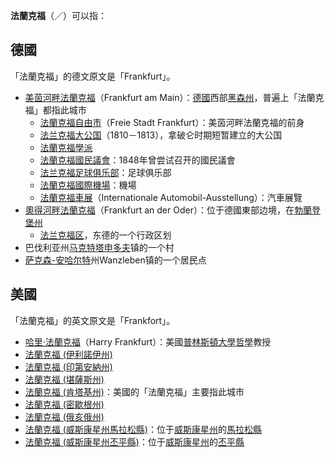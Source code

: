 {{noteTA
|G1=Football
}}
'''法蘭克福'''（{{lang-de|Frankfurt}}／{{lang-en|Frankfort}}）可以指：

==德國==
「法蘭克福」的德文原文是「Frankfurt」。
*[[美茵河畔法蘭克福|美茵河畔法蘭克福]]（Frankfurt am Main）：[[德國|德國]]西部[[黑森州|黑森州]]，普遍上「法蘭克福」都指此城市
**[[法蘭克福自由市|法蘭克福自由市]]（Freie Stadt Frankfurt）：美茵河畔法蘭克福的前身
**[[法兰克福大公国|法兰克福大公国]]（1810－1813），拿破仑时期短暂建立的大公国
**[[法蘭克福學派|法蘭克福學派]]
**[[法蘭克福國民議會|法蘭克福國民議會]]：1848年曾尝试召开的國民議會
**[[法兰克福足球俱乐部|法兰克福足球俱乐部]]：足球俱乐部
**[[法蘭克福國際機場|法蘭克福國際機場]]：機場
**[[法蘭克福車展|法蘭克福車展]]（Internationale Automobil-Ausstellung）：汽車展覽
*[[奧得河畔法蘭克福|奧得河畔法蘭克福]]（Frankfurt an der Oder）：位于德國東部边境，在[[勃蘭登堡州|勃蘭登堡州]]
**[[法兰克福区|法兰克福区]]，东德的一个行政区划
*巴伐利亚州[[马克特塔申多夫|马克特塔申多夫]]镇的一个村
*[[萨克森-安哈尔特|萨克森-安哈尔特]]州Wanzleben镇的一个居民点

==美國==
「法蘭克福」的英文原文是「Frankfort」。
*[[哈里·富蘭克福|哈里·法蘭克福]]（Harry Frankfurt）：美國[[普林斯頓大學|普林斯頓大學]][[哲學|哲學]]教授
*[[法蘭克福_(伊利諾伊州)|法蘭克福 (伊利諾伊州)]]
*[[法蘭克福_(印第安納州)|法蘭克福 (印第安納州)]]
*[[法蘭克福_(堪薩斯州)|法蘭克福 (堪薩斯州)]]
*[[法蘭克福_(肯塔基州)|法蘭克福 (肯塔基州)]]：美國的「法蘭克福」主要指此城市
*[[法蘭克福_(密歇根州)|法蘭克福 (密歇根州)]]
*[[法蘭克福_(俄亥俄州)|法蘭克福 (俄亥俄州)]]
*[[法蘭克福_(威斯康星州馬拉松縣)|法蘭克福 (威斯康星州馬拉松縣)]]：位于[[威斯康星州|威斯康星州]]的[[馬拉松縣|馬拉松縣]]
*[[法蘭克福_(威斯康星州丕平縣)|法蘭克福 (威斯康星州丕平縣)]]：位于[[威斯康星州|威斯康星州]]的[[丕平縣|丕平縣]]

{{disambig|cat=四字地名消歧義}}